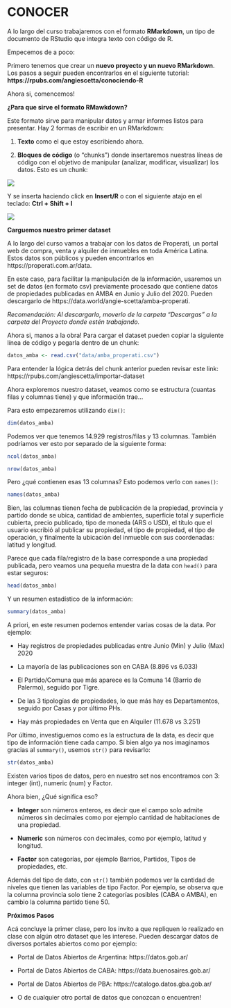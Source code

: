 # CONOCER

A lo largo del curso trabajaremos con el formato **RMarkdown**, un tipo de documento de RStudio que integra texto con código de R.

Empecemos de a poco:

Primero tenemos que crear un **nuevo proyecto y un nuevo RMarkdown**. Los pasos a seguir pueden encontrarlos en el siguiente tutorial: **https://rpubs.com/angiescetta/conociendo-R**

Ahora si, comencemos!

**¿Para que sirve el formato RMawkdown?**

Este formato sirve para manipular datos y armar informes listos para presentar. Hay 2 formas de escribir en un RMarkdown:

1. **Texto** como el que estoy escribiendo ahora.

2. **Bloques de código** (o "chunks") donde insertaremos nuestras líneas de código con el objetivo de manipular (analizar, modificar, visualizar) los datos. Esto es un chunk:

![](E:/03-OTROS/SCA-CURSOS-2020/capturas/022.jpg)

Y se inserta haciendo click en **Insert/R** o con el siguiente atajo en el teclado: **Ctrl + Shift + I**

![](E:/03-OTROS/SCA-CURSOS-2020/capturas/023.jpg)

**Carguemos nuestro primer dataset**

A lo largo del curso vamos a trabajar con los datos de Properati, un portal web de compra, venta y alquiler de inmuebles en toda América Latina.
Estos datos son públicos y pueden encontrarlos en https://properati.com.ar/data.

En este caso, para facilitar la manipulación de la información, usaremos un set de datos (en formato csv) previamente procesado que contiene datos de propiedades publicadas en AMBA en Junio y Julio del 2020. Pueden descargarlo de https://data.world/angie-scetta/amba-properati.

*Recomendación: Al descargarlo, moverlo de la carpeta "Descargas" a la carpeta del Proyecto donde estén trabajando.*

Ahora si, manos a la obra! Para cargar el dataset pueden copiar la siguiente línea de código y pegarla dentro de un chunk:

```r
datos_amba <- read.csv("data/amba_properati.csv")
```

Para entender la lógica detrás del chunk anterior pueden revisar este link: https://rpubs.com/angiescetta/importar-dataset

Ahora exploremos nuestro dataset, veamos como se estructura (cuantas filas y columnas tiene) y que información trae...

Para esto empezaremos utilizando `dim()`:

```r
dim(datos_amba)
```

Podemos ver que tenemos 14.929 registros/filas y 13 columnas. También podríamos ver esto por separado de la siguiente forma:

```r
ncol(datos_amba)
```
```r
nrow(datos_amba)
```

Pero ¿qué contienen esas 13 columnas? Esto podemos verlo con `names()`:

```r
names(datos_amba)
```
Bien, las columnas tienen fecha de publicación de la propiedad, provincia y partido donde se ubica, cantidad de ambientes, superficie total y superficie cubierta, precio publicado, tipo de moneda (ARS o USD), el título que el usuario escribió al publicar su propiedad, el tipo de propiedad, el tipo de operación, y finalmente la ubicación del inmueble con sus coordenadas: latitud y longitud.

Parece que cada fila/registro de la base corresponde a una propiedad publicada, pero veamos una pequeña muestra de la data con `head()` para estar seguros:

```r
head(datos_amba)
```
Y un resumen estadístico de la información:

```r
summary(datos_amba)
```

A priori, en este resumen podemos entender varias cosas de la data. Por ejemplo:

- Hay registros de propiedades publicadas entre Junio (Min) y Julio (Max) 2020

- La mayoría de las publicaciones son en CABA (8.896 vs 6.033)

- El Partido/Comuna que más aparece es la Comuna 14 (Barrio de Palermo), seguido por Tigre.

- De las 3 tipologías de propiedades, lo que más hay es Departamentos, seguido por Casas y por último PHs.

- Hay más propiedades en Venta que en Alquiler (11.678 vs 3.251)

Por último, investiguemos como es la estructura de la data, es decir que tipo de información tiene cada campo. Si bien algo ya nos imaginamos gracias al `summary()`, usemos `str()` para revisarlo:

```r
str(datos_amba)
```

Existen varios tipos de datos, pero en nuestro set nos encontramos con 3: integer (int), numeric (num) y Factor.

Ahora bien, ¿Qué significa eso?

- **Integer** son números enteros, es decir que el campo solo admite números sin decimales como por ejemplo cantidad de habitaciones de una propiedad.

- **Numeric** son números con decimales, como por ejemplo, latitud y longitud.

- **Factor** son categorías, por ejemplo Barrios, Partidos, Tipos de propiedades, etc.

Además del tipo de dato, con `str()` también podemos ver la cantidad de niveles que tienen las variables de tipo Factor. Por ejemplo, se observa que la columna provincia solo tiene 2 categorías posibles (CABA o AMBA), en cambio la columna partido tiene 50.


**Próximos Pasos**

Acá concluye la primer clase, pero los invito a que repliquen lo realizado en clase con algún otro dataset que les interese. Pueden descargar datos de diversos portales abiertos como por ejemplo: 

- Portal de Datos Abiertos de Argentina: https://datos.gob.ar/

- Portal de Datos Abiertos de CABA: https://data.buenosaires.gob.ar/

- Portal de Datos Abiertos de PBA: https://catalogo.datos.gba.gob.ar/

- O de cualquier otro portal de datos que conozcan o encuentren!